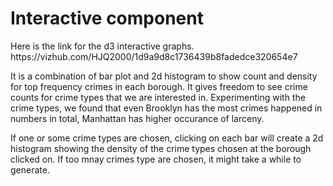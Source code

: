 # Interactive component


Here is the link for the d3 interactive graphs. https://vizhub.com/HJQ2000/1d9a9d8c1736439b8fadedce320654e7

It is a combination of bar plot and 2d histogram to show count and density for top frequency crimes in each borough. It gives freedom to see crime counts for crime types that we are interested in. Experimenting with the crime types, we found that even Brooklyn has the most crimes happened in numbers in total, Manhattan has higher occurance of larceny.

If one or some crime types are chosen, clicking on each bar will create a 2d histogram showing the density of the crime types chosen at the borough clicked on. If too mnay crimes type are chosen, it might take a while to generate.